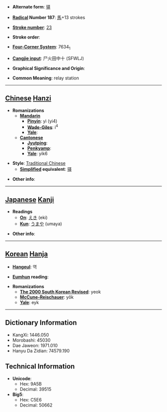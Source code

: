 * '''Alternate form''': [[驿]]

* '''[[Wiktionary:Chinese radical index| Radical]] Number 187''': [[Wiktionary:Chinese radical index 馬|馬]]+13 strokes

* '''[[Wiktionary:Chinese total strokes index|Stroke number]]''': [[Wiktionary:Chinese total strokes index 23|23]]

* '''Stroke order''': 

* '''[[Wiktionary:Chinese four corner index|Four-Corner System]]''': 7634<sub>1</sub>

* '''[[Wiktionary:Chinese Cangjie index|Cangjie input]]''': 尸火田中十 (SFWLJ)

* '''Graphical Significance and Origin''': 

* '''Common Meaning''': relay station

----

== [[Chinese]] [[Hanzi]] ==

* '''Romanizations'''
** '''[[Mandarin]]'''
*** '''[[Pinyin]]''': yì (yi4)
*** '''[[Wade-Giles]]''': i<sup>4</sup>
*** '''[[Yale]]''': 
** '''[[Cantonese]]'''
*** '''[[Jyutping]]''':
*** '''[[Penkyamp]]''': 
*** '''[[Yale]]''': yik6

* '''Style''': [[Traditional Chinese]] 
** '''[[Simplified Chinese|Simplified]] equivalent''': [[驿]]

* '''Other info''': 

----

== [[Japanese]] [[Kanji]] ==

* '''Readings'''
** '''[[On]]''': [[えき]] (eki)
** '''[[Kun]]''': [[うまや]] (umaya)

* '''Other info''':  

----

== [[Korean]] [[Hanja]] ==

* '''[[Hangeul]]''': 역

* '''[[Eumhun]] reading''': 

* '''Romanizations'''
** '''[[The 2000 South Korean Revised Romanization|The 2000 South Korean Revised]]''': yeok
** '''[[McCune-Reischauer]]''': yŏk
** '''[[Yale]]''': eyk

----

== Dictionary Information ==

* KangXi: 1446.050
* Morobashi: 45030
* Dae Jaweon: 1971.010
* Hanyu Da Zidian: 74579.190

== Technical Information ==

* '''Unicode''':
** Hex: 9A5B
** Decimal: 39515
* '''Big5''':
** Hex: C5E6
** Decimal: 50662